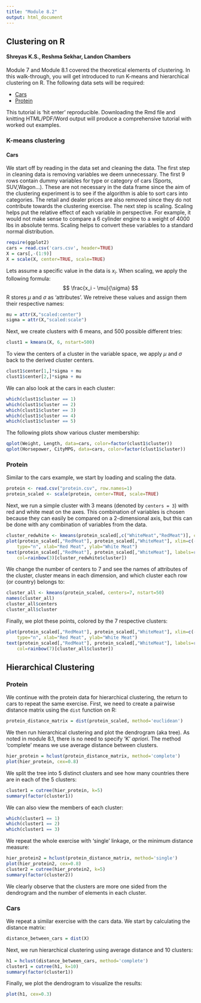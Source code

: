```yaml
---
title: "Module 8.2"
output: html_document
---
```


## Clustering on R
#### Shreyas K.S., Reshma Sekhar, Landon Chambers

Module 7 and Module 8.1 covered the theoretical elements of clustering. In this walk-through, you will get introduced to run K-means and hierarchical clustering on R. The following data sets will be required:

- [Cars]('../cars.csv)
- [Protein]('../protein.csv')

This tutorial is 'hit enter' reproducible. Downloading the Rmd file and knitting HTML/PDF/Word output will produce a comprehensive tutorial with worked out examples.

### K-means clustering

#### Cars
We start off by reading in the data set and cleaning the data. The first step in cleaning data is removing variables we deem unnecessary. The first 9 rows contain dummy variables for type or category of cars (Sports, SUV,Wagon...). These are not necessary in the data frame since the aim of the clustering experiment is to see if the algorithm is able to sort cars into categories. The retail and dealer prices are also removed since they do not contribute towards the clustering exercise. The next step is scaling. Scaling helps put the relative effect of each variable in perspective. For example, it would not make sense to compare a 6 cylinder engine to a weight of 4000 lbs in absolute terms. Scaling helps to convert these variables to a standard normal distribution.
```r
require(ggplot2)
cars = read.csv('cars.csv', header=TRUE)
X = cars[,-(1:9)]
X = scale(X, center=TRUE, scale=TRUE)
```
Lets assume a specific value in the data is $x_i$. When scaling, we apply the following formula:
$$ \frac{x_i - \mu}{\sigma} $$
R stores $\mu$ and $\sigma$ as 'attributes'. We retreive these values and assign them their respective names:
```R
mu = attr(X,"scaled:center")
sigma = attr(X,"scaled:scale")
```
Next, we create clusters with 6 means, and 500 possible different tries:
```R
clust1 = kmeans(X, 6, nstart=500)
```
To view the centers of a cluster in the variable space, we apply $\mu$ and $\sigma$ back to the derived cluster centers.
```r
clust1$center[1,]*sigma + mu
clust1$center[2,]*sigma + mu
```
We can also look at the cars in each cluster:
```r
which(clust1$cluster == 1)
which(clust1$cluster == 2)
which(clust1$cluster == 3)
which(clust1$cluster == 4)
which(clust1$cluster == 5)
```
The following plots show various cluster membership:
```r
qplot(Weight, Length, data=cars, color=factor(clust1$cluster))
qplot(Horsepower, CityMPG, data=cars, color=factor(clust1$cluster))
```

### Protein
Similar to the cars example, we start by loading and scaling the data.
```r
protein <- read.csv("protein.csv", row.names=1)
protein_scaled <- scale(protein, center=TRUE, scale=TRUE) 
```
Next, we run a simple cluster with 3 means (denoted by `centers = 3`) with red and white meat on the axes. This combination of variables is chosen because they can easily be compared on a 2-dimensional axis, but this can be done with any combination of variables from the data. 
```r
cluster_redwhite <- kmeans(protein_scaled[,c("WhiteMeat","RedMeat")], centers=3)
plot(protein_scaled[,"RedMeat"], protein_scaled[,"WhiteMeat"], xlim=c(-2,2.75), 
    type="n", xlab="Red Meat", ylab="White Meat")  
text(protein_scaled[,"RedMeat"], protein_scaled[,"WhiteMeat"], labels=rownames(protein), 
    col=rainbow(3)[cluster_redwhite$cluster])
```
We change the number of centers to 7 and see the names of attributes of the cluster, cluster means in each dimension, and which cluster each row (or country) belongs to:
```r
cluster_all <- kmeans(protein_scaled, centers=7, nstart=50)
names(cluster_all)
cluster_all$centers
cluster_all$cluster
```
Finally, we plot these points, colored by the 7 respective clusters:
```r
plot(protein_scaled[,"RedMeat"], protein_scaled[,"WhiteMeat"], xlim=c(-2,2.75), 
    type="n", xlab="Red Meat", ylab="White Meat")
text(protein_scaled[,"RedMeat"], protein_scaled[,"WhiteMeat"], labels=rownames(protein), 
    col=rainbow(7)[cluster_all$cluster]) 
```


## Hierarchical Clustering

### Protein
We continue with the protein data for hierarchical clustering, the return to cars to repeat the same exercise. First, we need to create a pairwise distance matrix using the `dist` function on R:
```r
protein_distance_matrix = dist(protein_scaled, method='euclidean')
```
We then run hierarchical clustering and plot the dendrogram (aka tree). As noted in module 8.1, there is no need to specify 'K' $a priori$. The method 'complete' means we use average distance between clusters.
```r
hier_protein = hclust(protein_distance_matrix, method='complete')
plot(hier_protein, cex=0.8)
```
We split the tree into 5 distinct clusters and see how many countries there are in each of the 5 clusters:
```r
cluster1 = cutree(hier_protein, k=5)
summary(factor(cluster1))
```
We can also view the members of each cluster:
```r
which(cluster1 == 1)
which(cluster1 == 2)
which(cluster1 == 3)
```

We repeat the whole exercise with 'single' linkage, or the minimum distance measure:
```r
hier_protein2 = hclust(protein_distance_matrix, method='single')
plot(hier_protein2, cex=0.8)
cluster2 = cutree(hier_protein2, k=5)
summary(factor(cluster2))
```
We clearly observe that the clusters are more one sided from the dendrogram and the number of elements in each cluster. 

### Cars
We repeat a similar exercise with the cars data. We start by calculating the distance matrix: 
```r
distance_between_cars = dist(X)
```
Next, we run hierarchical clustering using average distance and 10 clusters:
```r
h1 = hclust(distance_between_cars, method='complete')
cluster1 = cutree(h1, k=10)
summary(factor(cluster1))
```
Finally, we plot the dendrogram to visualize the results:
```r
plot(h1, cex=0.3)
```
